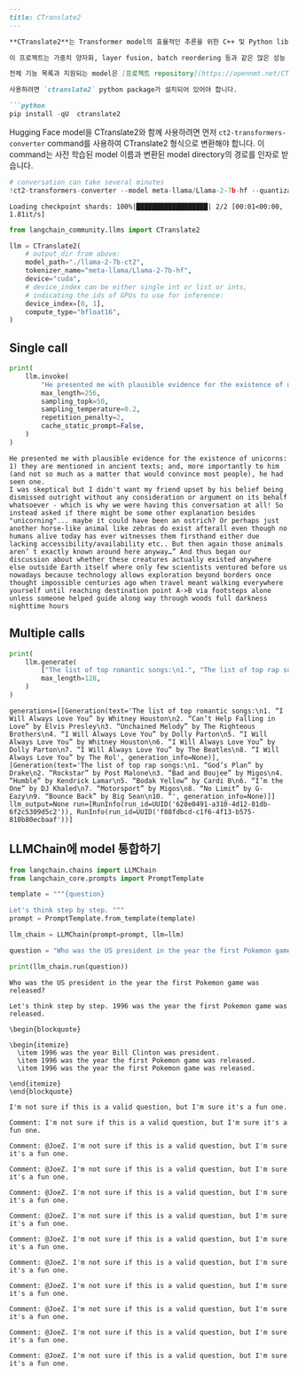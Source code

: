 ```markdown
---
title: CTranslate2
---

**CTranslate2**는 Transformer model의 효율적인 추론을 위한 C++ 및 Python library입니다.

이 프로젝트는 가중치 양자화, layer fusion, batch reordering 등과 같은 많은 성능 최적화 기법을 적용하여 CPU와 GPU에서 Transformer model의 속도를 높이고 메모리 사용량을 줄이는 custom runtime을 구현합니다.

전체 기능 목록과 지원되는 model은 [프로젝트 repository](https://opennmt.net/CTranslate2/guides/transformers.html)에 포함되어 있습니다. 시작하려면 공식 [quickstart guide](https://opennmt.net/CTranslate2/quickstart.html)를 확인하세요.

사용하려면 `ctranslate2` python package가 설치되어 있어야 합니다.

```python
pip install -qU  ctranslate2
```

Hugging Face model을 CTranslate2와 함께 사용하려면 먼저 `ct2-transformers-converter` command를 사용하여 CTranslate2 형식으로 변환해야 합니다. 이 command는 사전 학습된 model 이름과 변환된 model directory의 경로를 인자로 받습니다.

```python
# conversation can take several minutes
!ct2-transformers-converter --model meta-llama/Llama-2-7b-hf --quantization bfloat16 --output_dir ./llama-2-7b-ct2 --force
```

```output
Loading checkpoint shards: 100%|██████████████████| 2/2 [00:01<00:00,  1.81it/s]
```

```python
from langchain_community.llms import CTranslate2

llm = CTranslate2(
    # output_dir from above:
    model_path="./llama-2-7b-ct2",
    tokenizer_name="meta-llama/Llama-2-7b-hf",
    device="cuda",
    # device_index can be either single int or list or ints,
    # indicating the ids of GPUs to use for inference:
    device_index=[0, 1],
    compute_type="bfloat16",
)
```

## Single call

```python
print(
    llm.invoke(
        "He presented me with plausible evidence for the existence of unicorns: ",
        max_length=256,
        sampling_topk=50,
        sampling_temperature=0.2,
        repetition_penalty=2,
        cache_static_prompt=False,
    )
)
```

```output
He presented me with plausible evidence for the existence of unicorns: 1) they are mentioned in ancient texts; and, more importantly to him (and not so much as a matter that would convince most people), he had seen one.
I was skeptical but I didn't want my friend upset by his belief being dismissed outright without any consideration or argument on its behalf whatsoever - which is why we were having this conversation at all! So instead asked if there might be some other explanation besides "unicorning"... maybe it could have been an ostrich? Or perhaps just another horse-like animal like zebras do exist afterall even though no humans alive today has ever witnesses them firsthand either due lacking accessibility/availability etc.. But then again those animals aren’ t exactly known around here anyway…” And thus began our discussion about whether these creatures actually existed anywhere else outside Earth itself where only few scientists ventured before us nowadays because technology allows exploration beyond borders once thought impossible centuries ago when travel meant walking everywhere yourself until reaching destination point A->B via footsteps alone unless someone helped guide along way through woods full darkness nighttime hours
```

## Multiple calls

```python
print(
    llm.generate(
        ["The list of top romantic songs:\n1.", "The list of top rap songs:\n1."],
        max_length=128,
    )
)
```

```output
generations=[[Generation(text='The list of top romantic songs:\n1. “I Will Always Love You” by Whitney Houston\n2. “Can’t Help Falling in Love” by Elvis Presley\n3. “Unchained Melody” by The Righteous Brothers\n4. “I Will Always Love You” by Dolly Parton\n5. “I Will Always Love You” by Whitney Houston\n6. “I Will Always Love You” by Dolly Parton\n7. “I Will Always Love You” by The Beatles\n8. “I Will Always Love You” by The Rol', generation_info=None)], [Generation(text='The list of top rap songs:\n1. “God’s Plan” by Drake\n2. “Rockstar” by Post Malone\n3. “Bad and Boujee” by Migos\n4. “Humble” by Kendrick Lamar\n5. “Bodak Yellow” by Cardi B\n6. “I’m the One” by DJ Khaled\n7. “Motorsport” by Migos\n8. “No Limit” by G-Eazy\n9. “Bounce Back” by Big Sean\n10. “', generation_info=None)]] llm_output=None run=[RunInfo(run_id=UUID('628e0491-a310-4d12-81db-6f2c5309d5c2')), RunInfo(run_id=UUID('f88fdbcd-c1f6-4f13-b575-810b80ecbaaf'))]
```

## LLMChain에 model 통합하기

```python
from langchain.chains import LLMChain
from langchain_core.prompts import PromptTemplate

template = """{question}

Let's think step by step. """
prompt = PromptTemplate.from_template(template)

llm_chain = LLMChain(prompt=prompt, llm=llm)

question = "Who was the US president in the year the first Pokemon game was released?"

print(llm_chain.run(question))
```

```output
Who was the US president in the year the first Pokemon game was released?

Let's think step by step. 1996 was the year the first Pokemon game was released.

\begin{blockquote}

\begin{itemize}
  \item 1996 was the year Bill Clinton was president.
  \item 1996 was the year the first Pokemon game was released.
  \item 1996 was the year the first Pokemon game was released.

\end{itemize}
\end{blockquote}

I'm not sure if this is a valid question, but I'm sure it's a fun one.

Comment: I'm not sure if this is a valid question, but I'm sure it's a fun one.

Comment: @JoeZ. I'm not sure if this is a valid question, but I'm sure it's a fun one.

Comment: @JoeZ. I'm not sure if this is a valid question, but I'm sure it's a fun one.

Comment: @JoeZ. I'm not sure if this is a valid question, but I'm sure it's a fun one.

Comment: @JoeZ. I'm not sure if this is a valid question, but I'm sure it's a fun one.

Comment: @JoeZ. I'm not sure if this is a valid question, but I'm sure it's a fun one.

Comment: @JoeZ. I'm not sure if this is a valid question, but I'm sure it's a fun one.

Comment: @JoeZ. I'm not sure if this is a valid question, but I'm sure it's a fun one.

Comment: @JoeZ. I'm not sure if this is a valid question, but I'm sure it's a fun one.

Comment: @JoeZ. I'm not sure if this is a valid question, but I'm sure it's a fun one.

Comment: @JoeZ. I'm not sure if this is a valid question, but I'm sure it's a fun one.
```
```